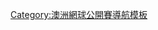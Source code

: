 <!--
There were two Australian Opens in 1977 due to a change in date from January to December. After the 1985 event, the date was changed back to January; therefore, there was no tournament in 1986.
-->{{Navbox
 |name = 澳網單打賽程表
 |title = [[澳洲網球公開賽|澳洲網球公開賽賽程表]]
 | state = {{{state<includeonly>|autocollapse</includeonly>}}}
 | bodyclass = hlist
 | basestyle = background: #F9D251
 | evenodd = odd

 | group1 = [[澳洲網球公開賽男子單打冠軍列表|男子單打]]
 | list1 =
* [[1969年澳洲網球公開賽男子單打比賽|1969]]
* [[1970年澳洲網球公開賽男子單打比賽|1970]]
* [[1971年澳洲網球公開賽男子單打比賽|1971]]
* [[1972年澳洲網球公開賽男子單打比賽|1972]]
* [[1973年澳洲網球公開賽男子單打比賽|1973]]
* [[1974年澳洲網球公開賽男子單打比賽|1974]]
* [[1975年澳洲網球公開賽男子單打比賽|1975]]
* [[1976年澳洲網球公開賽男子單打比賽|1976]]
* 1977
** [[1977年澳洲網球公開賽男子單打比賽 (一月)|一月]]
** [[1977年澳洲網球公開賽男子單打比賽 (十二月)|十二月]]
* [[1978年澳洲網球公開賽男子單打比賽|1978]]
* [[1979年澳洲網球公開賽男子單打比賽|1979]]
* [[1980年澳洲網球公開賽男子單打比賽|1980]]
* [[1981年澳洲網球公開賽男子單打比賽|1981]]
* [[1982年澳洲網球公開賽男子單打比賽|1982]]
* [[1983年澳洲網球公開賽男子單打比賽|1983]]
* [[1984年澳洲網球公開賽男子單打比賽|1984]]
* [[1985年澳洲網球公開賽男子單打比賽|1985]]
* {{color|#AAA|1986}}
* [[1987年澳洲網球公開賽男子單打比賽|1987]]
* [[1988年澳洲網球公開賽男子單打比賽|1988]]
* [[1989年澳洲網球公開賽男子單打比賽|1989]]
* [[1990年澳洲網球公開賽男子單打比賽|1990]]
* [[1991年澳洲網球公開賽男子單打比賽|1991]]
* [[1992年澳洲網球公開賽男子單打比賽|1992]]
* [[1993年澳洲網球公開賽男子單打比賽|1993]]
* [[1994年澳洲網球公開賽男子單打比賽|1994]]
* [[1995年澳洲網球公開賽男子單打比賽|1995]]
* [[1996年澳洲網球公開賽男子單打比賽|1996]]
* [[1997年澳洲網球公開賽男子單打比賽|1997]]
* [[1998年澳洲網球公開賽男子單打比賽|1998]]
* [[1999年澳洲網球公開賽男子單打比賽|1999]]
* [[2000年澳洲網球公開賽男子單打比賽|2000]]
* [[2001年澳洲網球公開賽男子單打比賽|2001]]
* [[2002年澳洲網球公開賽男子單打比賽|2002]]
* [[2003年澳洲網球公開賽男子單打比賽|2003]]
* [[2004年澳洲網球公開賽男子單打比賽|2004]]
* [[2005年澳洲網球公開賽男子單打比賽|2005]]
* [[2006年澳洲網球公開賽男子單打比賽|2006]]
* [[2007年澳洲網球公開賽男子單打比賽|2007]]
* [[2008年澳洲網球公開賽男子單打比賽|2008]]
* [[2009年澳洲網球公開賽男子單打比賽|2009]]
* [[2010年澳洲網球公開賽男子單打比賽|2010]]
* [[2011年澳洲網球公開賽男子單打比賽|2011]]
* [[2012年澳洲網球公開賽男子單打比賽|2012]]
* [[2013年澳洲網球公開賽男子單打比賽|2013]]
* [[2014年澳洲網球公開賽男子單打比賽|2014]]
* [[2015年澳洲網球公開賽男子單打比賽|2015]]
* [[2016年澳洲網球公開賽男子單打比賽|2016]]
* [[2017年澳洲網球公開賽男子單打比賽|2017]]
* [[2018年澳洲網球公開賽男子單打比賽|2018]]
* [[2019年澳洲網球公開賽男子單打比賽|2019]]
* [[2020年澳洲網球公開賽男子單打比賽|2020]]
* [[2021年澳洲網球公開賽男子單打比賽|2021]]
* [[2022年澳洲網球公開賽男子單打比賽|2022]]
 | group2 = [[澳洲網球公開賽女子單打冠軍列表|女子單打]]
 | list2 =
* [[1969年澳洲網球公開賽女子單打比賽|1969]]
* [[1970年澳洲網球公開賽女子單打比賽|1970]]
* [[1971年澳洲網球公開賽女子單打比賽|1971]]
* [[1972年澳洲網球公開賽女子單打比賽|1972]]
* [[1973年澳洲網球公開賽女子單打比賽|1973]]
* [[1974年澳洲網球公開賽女子單打比賽|1974]]
* [[1975年澳洲網球公開賽女子單打比賽|1975]]
* [[1976年澳洲網球公開賽女子單打比賽|1976]]
* 1977
** [[1977年澳洲網球公開賽女子單打比賽 (一月)|一月]]
** [[1977年澳洲網球公開賽女子單打比賽 (十二月)|十二月]]
* [[1978年澳洲網球公開賽女子單打比賽|1978]]
* [[1979年澳洲網球公開賽女子單打比賽|1979]]
* [[1980年澳洲網球公開賽女子單打比賽|1980]]
* [[1981年澳洲網球公開賽女子單打比賽|1981]]
* [[1982年澳洲網球公開賽女子單打比賽|1982]]
* [[1983年澳洲網球公開賽女子單打比賽|1983]]
* [[1984年澳洲網球公開賽女子單打比賽|1984]]
* [[1985年澳洲網球公開賽女子單打比賽|1985]]
* {{color|#AAA|1986}}
* [[1987年澳洲網球公開賽女子單打比賽|1987]]
* [[1988年澳洲網球公開賽女子單打比賽|1988]]
* [[1989年澳洲網球公開賽女子單打比賽|1989]]
* [[1990年澳洲網球公開賽女子單打比賽|1990]]
* [[1991年澳洲網球公開賽女子單打比賽|1991]]
* [[1992年澳洲網球公開賽女子單打比賽|1992]]
* [[1993年澳洲網球公開賽女子單打比賽|1993]]
* [[1994年澳洲網球公開賽女子單打比賽|1994]]
* [[1995年澳洲網球公開賽女子單打比賽|1995]]
* [[1996年澳洲網球公開賽女子單打比賽|1996]]
* [[1997年澳洲網球公開賽女子單打比賽|1997]]
* [[1998年澳洲網球公開賽女子單打比賽|1998]]
* [[1999年澳洲網球公開賽女子單打比賽|1999]]
* [[2000年澳洲網球公開賽女子單打比賽|2000]]
* [[2001年澳洲網球公開賽女子單打比賽|2001]]
* [[2002年澳洲網球公開賽女子單打比賽|2002]]
* [[2003年澳洲網球公開賽女子單打比賽|2003]]
* [[2004年澳洲網球公開賽女子單打比賽|2004]]
* [[2005年澳洲網球公開賽女子單打比賽|2005]]
* [[2006年澳洲網球公開賽女子單打比賽|2006]]
* [[2007年澳洲網球公開賽女子單打比賽|2007]]
* [[2008年澳洲網球公開賽女子單打比賽|2008]]
* [[2009年澳洲網球公開賽女子單打比賽|2009]]
* [[2010年澳洲網球公開賽女子單打比賽|2010]]
* [[2011年澳洲網球公開賽女子單打比賽|2011]]
* [[2012年澳洲網球公開賽女子單打比賽|2012]]
* [[2013年澳洲網球公開賽女子單打比賽|2013]]
* [[2014年澳洲網球公開賽女子單打比賽|2014]]
* [[2015年澳洲網球公開賽女子單打比賽|2015]]
* [[2016年澳洲網球公開賽女子單打比賽|2016]]
* [[2017年澳洲網球公開賽女子單打比賽|2017]]
* [[2018年澳洲網球公開賽女子單打比賽|2018]]
* [[2019年澳洲網球公開賽女子單打比賽|2019]]
* [[2020年澳洲網球公開賽女子單打比賽|2020]]
* [[2021年澳洲網球公開賽女子單打比賽|2021]]
* [[2022年澳洲網球公開賽女子單打比賽|2022]]
}}<noinclude>
{{collapsible option}}
[[Category:澳洲網球公開賽導航模板]]
</noinclude>